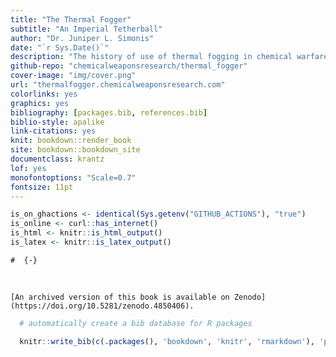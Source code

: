```yaml
--- 
title: "The Thermal Fogger"
subtitle: "An Imperial Tetherball"
author: "Dr. Juniper L. Simonis"
date: "`r Sys.Date()`"
description: "The history of use of thermal fogging in chemical warfare."
github-repo: "chemicalweaponsresearch/thermal_fogger"
cover-image: "img/cover.png"
url: "thermalfogger.chemicalweaponsresearch.com"
colorlinks: yes
graphics: yes
bibliography: [packages.bib, references.bib]
biblio-style: apalike
link-citations: yes
knit: bookdown::render_book
site: bookdown::bookdown_site
documentclass: krantz
lof: yes
monofontoptions: "Scale=0.7"
fontsize: 11pt
---
```


```r
is_on_ghactions <- identical(Sys.getenv("GITHUB_ACTIONS"), "true")
is_online <- curl::has_internet()
is_html <- knitr::is_html_output()
is_latex <- knitr::is_latex_output()
```

```asis
#  {-}

```



<br> 

```asis

[An archived version of this book is available on Zenodo](https://doi.org/10.5281/zenodo.4850406).

```


```r

  # automatically create a bib database for R packages

  knitr::write_bib(c(.packages(), 'bookdown', 'knitr', 'rmarkdown'), 'packages.bib')

```